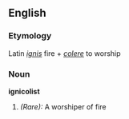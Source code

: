 ==English==

===Etymology===
Latin ''[[ignis]]'' fire + ''[[colere]]'' to worship

===Noun===
'''ignicolist'''

#''(Rare):'' A worshiper of fire